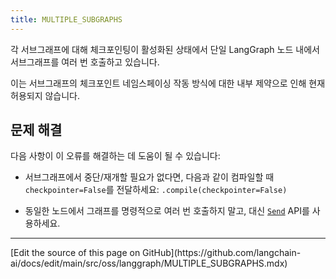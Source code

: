 ```yaml
---
title: MULTIPLE_SUBGRAPHS
---
```



<AlphaCallout />

각 서브그래프에 대해 체크포인팅이 활성화된 상태에서 단일 LangGraph 노드 내에서 서브그래프를 여러 번 호출하고 있습니다.

이는 서브그래프의 체크포인트 네임스페이싱 작동 방식에 대한 내부 제약으로 인해 현재 허용되지 않습니다.

## 문제 해결

다음 사항이 이 오류를 해결하는 데 도움이 될 수 있습니다:

* 서브그래프에서 중단/재개할 필요가 없다면, 다음과 같이 컴파일할 때 `checkpointer=False`를 전달하세요: `.compile(checkpointer=False)`




* 동일한 노드에서 그래프를 명령적으로 여러 번 호출하지 말고, 대신 [`Send`](/oss/python/langgraph/graph-api#send) API를 사용하세요.

---

<Callout icon="pen-to-square" iconType="regular">
  [Edit the source of this page on GitHub](https://github.com/langchain-ai/docs/edit/main/src/oss/langgraph/MULTIPLE_SUBGRAPHS.mdx)
</Callout>
